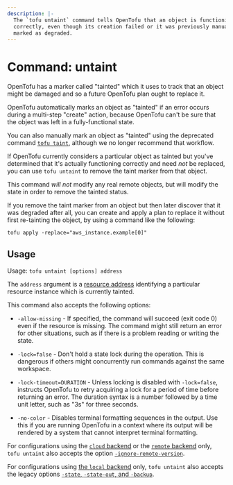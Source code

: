 ```yaml
---
description: |-
  The `tofu untaint` command tells OpenTofu that an object is functioning
  correctly, even though its creation failed or it was previously manually
  marked as degraded.
---
```


# Command: untaint

OpenTofu has a marker called "tainted" which it uses to track that an object
might be damaged and so a future OpenTofu plan ought to replace it.

OpenTofu automatically marks an object as "tainted" if an error occurs during
a multi-step "create" action, because OpenTofu can't be sure that the object
was left in a fully-functional state.

You can also manually mark an object as "tainted" using the deprecated command
[`tofu taint`](../../cli/commands/taint.mdx), although we no longer recommend that
workflow.

If OpenTofu currently considers a particular object as tainted but you've
determined that it's actually functioning correctly and need _not_ be replaced,
you can use `tofu untaint` to remove the taint marker from that object.

This command _will not_ modify any real remote objects, but will modify the
state in order to remove the tainted status.

If you remove the taint marker from an object but then later discover that it
was degraded after all, you can create and apply a plan to replace it without
first re-tainting the object, by using a command like the following:

```
tofu apply -replace="aws_instance.example[0]"
```

## Usage

Usage: `tofu untaint [options] address`

The `address` argument is a [resource address](../../cli/state/resource-addressing.mdx)
identifying a particular resource instance which is currently tainted.

This command also accepts the following options:

- `-allow-missing` - If specified, the command will succeed (exit code 0)
  even if the resource is missing. The command might still return an error
  for other situations, such as if there is a problem reading or writing
  the state.

- `-lock=false` - Don't hold a state lock during the operation. This is
  dangerous if others might concurrently run commands against the same
  workspace.

- `-lock-timeout=DURATION` - Unless locking is disabled with `-lock=false`,
  instructs OpenTofu to retry acquiring a lock for a period of time before
  returning an error. The duration syntax is a number followed by a time
  unit letter, such as "3s" for three seconds.

- `-no-color` - Disables terminal formatting sequences in the output. Use this
  if you are running OpenTofu in a context where its output will be
  rendered by a system that cannot interpret terminal formatting.

For configurations using the [`cloud` backend](../../cli/cloud/index.mdx) or the [`remote` backend](../../language/settings/backends/remote.mdx)
only, `tofu untaint`
also accepts the option
[`-ignore-remote-version`](../../cli/cloud/command-line-arguments.mdx#ignore-remote-version).

For configurations using
[the `local` backend](../../language/settings/backends/local.mdx) only,
`tofu untaint` also accepts the legacy options
[`-state`, `-state-out`, and `-backup`](../../language/settings/backends/local.mdx#command-line-arguments).
